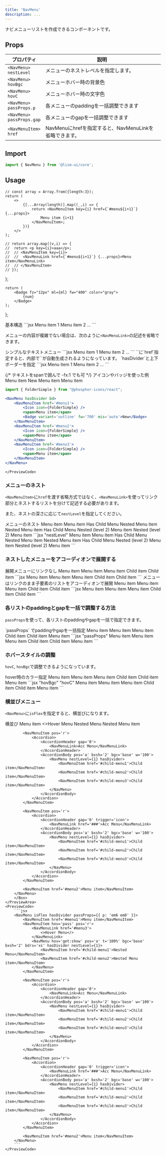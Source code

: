 ```yaml
---
title: 'NavMenu'
description: ...
---
```




ナビメニューリストを作成できるコンポーネントです。

## Props

| プロパティ | 説明 |
|---|---|
| <PropBadge ml='-1px'>`<NavMenu>`</PropBadge><br/>`nestLevel` | メニューのネストレベルを指定します。 |
| <PropBadge ml='-1px'>`<NavMenu>`</PropBadge><br/>`hovBgc` | メニューホバー時の背景色 |
| <PropBadge ml='-1px'>`<NavMenu>`</PropBadge><br/>`hovC` | メニューホバー時の文字色 |
| <PropBadge ml='-1px'>`<NavMenu>`</PropBadge><br/>`passProps.p` | 各メニューのpaddingを一括調整できます |
| <PropBadge ml='-1px'>`<NavMenu>`</PropBadge><br/>`passProps.gap` | 各メニューのgapを一括調整できます |
| <PropBadge ml='-1px'>`<NavMenuItem>`</PropBadge><br/>`href` | NavMenuにhrefを指定すると、NavMenuLinkを省略できます。 |



## Import

```js
import { NavMenu } from '@lism-ui/core';
```


## Usage

	// const array = Array.from({length:3});
	return (
		<>
			{[...Array(length)].map((_,i) => {
				return <NavMenuItem key={i} href={`#menu${i+1}`} {...props}>
					Menu item {i+1}
				</NavMenuItem>;
			})}
		</>
	);

	// return array.map((v,i) => {
	// 	return <p key={i}>aaa</p>;
	// 	// <NavMenuItem key={i}>
	// 	// 	<NavMenuLink href={`#menu${i+1}`} {...props}>Menu item</NavMenuLink>
	// 	// </NavMenuItem> 
	// });
};

	return (
		<Badge fz="12px" ml={ml} fw="400" color="gray">
			{num}
		</Badge>
	);
};

<Preview>
	<PreviewTitle>基本構造</PreviewTitle>
	<PreviewArea p='30'>
		<NavMenu>
			<Items />
		</NavMenu>
	</PreviewArea>
	<PreviewCode>
		```jsx
		<NavMenu>
			<NavMenuItem>
				<NavMenuLink href='#menu'>Menu item 1</NavMenuLink>
			</NavMenuItem>
			<NavMenuItem>
				<NavMenuLink href='#menu'>Menu item 2</NavMenuLink>
			</NavMenuItem>
			...
		</NavMenu>
		```
	</PreviewCode>
</Preview>


<Spacer h='10' />

メニューの内容が複雑でない場合は、次のように`<NavMenuLink>`の記述を省略できます。


<Preview>
	<PreviewTitle>シンプルなテキストメニュー</PreviewTitle>
	<PreviewCode>
		```jsx
		<NavMenu>
			<NavMenuItem href='#menu'>Menu item 1</NavMenuItem>
			<NavMenuItem href='#menu'>Menu item 2</NavMenuItem>
			...
		</NavMenu>
		```
	</PreviewCode>
</Preview>

<Callout type='info' mbs='20'>
`<NavMenuItem>`に`href`指定すると、内部で`<NavMenuLink>`が自動生成されるようになっています。  
</Callout>

<Spacer h='10' />

<Preview>
	<PreviewTitle>`hasDivider`と上下ボーダーを指定</PreviewTitle>
	<PreviewArea p='30'>
		<NavMenu hasDivider bd='block'>
			<Items />
		</NavMenu>
	</PreviewArea>
	<PreviewCode>
		```jsx
		<NavMenu hasDivider bd='block'>
			<NavMenuItem href='#menu'>Menu item 1</NavMenuItem>
			<NavMenuItem href='#menu'>Menu item 2</NavMenuItem>
			...
		</NavMenu>
		```
	</PreviewCode>
</Preview>


{/* テキストをspanで囲んで -fx:1 でも可 */}
<Preview>
	<PreviewTitle>アイコンやバッジを使った例</PreviewTitle>
	<PreviewArea p='30'>
		<NavMenu hasDivider bd>
			<NavMenuItem href='#menu1'>
				<Icon icon={FolderSimple} />
				<span>Menu item</span>
				<Badge variant='outline' fw='700' mis='auto'>New</Badge>
			</NavMenuItem>
			<NavMenuItem href='#menu2'>
				<Icon icon={FolderSimple} />
				<span>Menu item</span>
			</NavMenuItem>
			<NavMenuItem href='#menu3'>
				<Icon icon={FolderSimple} />
				<span>Menu item</span>
			</NavMenuItem>
		</NavMenu>
	</PreviewArea>
	<PreviewCode>
```jsx
import { FolderSimple } from "@phosphor-icons/react";

<NavMenu hasDivider bd>
	<NavMenuItem href='#menu1'>
		<Icon icon={FolderSimple} />
		<span>Menu item</span>
		<Badge variant='outline' fw='700' mis='auto'>New</Badge>
	</NavMenuItem>
	<NavMenuItem href='#menu2'>
		<Icon icon={FolderSimple} />
		<span>Menu item</span>
	</NavMenuItem>
	<NavMenuItem href='#menu3'>
		<Icon icon={FolderSimple} />
		<span>Menu item</span>
	</NavMenuItem>
</NavMenu>
```
	</PreviewCode>
</Preview>



### メニューのネスト

`<NavMenuItem>`に`href`を渡す省略方式ではなく、`<NavMenuLink>`を使ってリンク部分とネストするリストを分けて記述する必要があります。

また、ネストの深さに応じて`nestLevel`を指定してください。

<Preview>
	<PreviewTitle>メニューのネスト</PreviewTitle>
	<PreviewArea p='30'>
		<NavMenu hasDivider>
			<NavMenuItem href='#menu1'>Menu item</NavMenuItem>
			<NavMenuItem href='#menu2'>Menu item</NavMenuItem>
			<NavMenuItem>
				<NavMenuLink href='#menu3'>Has Child Menu</NavMenuLink>
				<NavMenu hasDivider bd="top" nestLevel={1}>
					<NavMenuItem href='#child-menu1'>Nested Menu item</NavMenuItem>
					<NavMenuItem href='#child-menu2'>Nested Menu item</NavMenuItem>
					<NavMenuItem>
						<NavMenuLink href='#child-menu3'>Has Child Menu</NavMenuLink>
						<NavMenu hasDivider bd="top" nestLevel={2}>
							<NavMenuItem href='#child-menu4'>Nested (level 2) Menu item</NavMenuItem>
							<NavMenuItem href='#child-menu5'>Nested (level 2) Menu item</NavMenuItem>
						</NavMenu>
					</NavMenuItem>
				</NavMenu>
			</NavMenuItem>
		</NavMenu>
	</PreviewArea>
	<PreviewCode>
		```jsx "nestLevel"
		<NavMenu hasDivider>
			<NavMenuItem href='#menu1'>Menu item</NavMenuItem>
			<NavMenuItem href='#menu2'>Menu item</NavMenuItem>
			<NavMenuItem>
				<NavMenuLink href='#menu3'>Has Child Menu</NavMenuLink>
				<NavMenu hasDivider bd="top" nestLevel={1}>
					<NavMenuItem href='#child-menu1'>Nested Menu item</NavMenuItem>
					<NavMenuItem href='#child-menu2'>Nested Menu item</NavMenuItem>
					<NavMenuItem>
						<NavMenuLink href='#child-menu3'>Has Child Menu</NavMenuLink>
						<NavMenu hasDivider bd="top" nestLevel={2}>
							<NavMenuItem href='#child-menu4'>Nested (level 2) Menu item</NavMenuItem>
							<NavMenuItem href='#child-menu5'>Nested (level 2) Menu item</NavMenuItem>
						</NavMenu>
					</NavMenuItem>
				</NavMenu>
			</NavMenuItem>
		</NavMenu>
		```
	</PreviewCode>
</Preview>


### ネストしたメニューをアコーディオンで展開する

<Preview>
	<PreviewTitle>展開メニューにリンクなし</PreviewTitle>
	<PreviewArea p='30'>
		<NavMenu bd='block'>
			<NavMenuItem href='#menu1'>Menu item</NavMenuItem>
			<NavMenuItem href='#menu2'>Menu item</NavMenuItem>
			<NavMenuItem>
				<Accordion>
					<AccordionHeader>
						<NavMenuLink>Menu item</NavMenuLink>
					</AccordionHeader>
					<AccordionBody>
						<NavMenu nestLevel={1}>
							<NavMenuItem href='#child-menu1'>Child item</NavMenuItem>
							<NavMenuItem href='#child-menu2'>Child item</NavMenuItem>
						</NavMenu>
					</AccordionBody>
				</Accordion>
			</NavMenuItem>
		</NavMenu>
	</PreviewArea>
	<PreviewCode>
		```jsx
		<NavMenu bd='block'>
			<NavMenuItem href='#menu1'>Menu item</NavMenuItem>
			<NavMenuItem href='#menu2'>Menu item</NavMenuItem>
			<NavMenuItem>
				<Accordion>
					<AccordionHeader>
						<NavMenuLink>Menu item</NavMenuLink>
					</AccordionHeader>
					<AccordionBody>
						<NavMenu nestLevel={1}>
							<NavMenuItem href='#child-menu1'>Child item</NavMenuItem>
							<NavMenuItem href='#child-menu2'>Child item</NavMenuItem>
						</NavMenu>
					</AccordionBody>
				</Accordion>
			</NavMenuItem>
		</NavMenu>
		```
	</PreviewCode>
</Preview>


<Preview>
	<PreviewTitle>メニューはリンクのまま子要素のリストをアコーディオンで展開</PreviewTitle>
	<PreviewArea p='30'>
		<NavMenu bd='block'>
			<NavMenuItem href='#menu1'>Menu item</NavMenuItem>
			<NavMenuItem href='#menu2'>Menu item</NavMenuItem>
			<NavMenuItem>
				<Accordion>
					<AccordionHeader trigger='icon'>
						<NavMenuLink href='#menu3'>Menu item</NavMenuLink>
					</AccordionHeader>
					<AccordionBody>
						<NavMenu nestLevel={1}>
							<NavMenuItem href='#child-menu1'>Child item</NavMenuItem>
							<NavMenuItem href='#child-menu2'>Child item</NavMenuItem>
						</NavMenu>
					</AccordionBody>
				</Accordion>
			</NavMenuItem>
		</NavMenu>
	</PreviewArea>
	<PreviewCode>
		```jsx
		<NavMenu bd='block'>
			<NavMenuItem href='#menu1'>Menu item</NavMenuItem>
			<NavMenuItem href='#menu2'>Menu item</NavMenuItem>
			<NavMenuItem>
				<Accordion>
					<AccordionHeader trigger='icon'>
						<NavMenuLink href='#menu3'>Menu item</NavMenuLink>
					</AccordionHeader>
					<AccordionBody>
						<NavMenu nestLevel={1}>
							<NavMenuItem href='#child-menu1'>Child item</NavMenuItem>
							<NavMenuItem href='#child-menu2'>Child item</NavMenuItem>
						</NavMenu>
					</AccordionBody>
				</Accordion>
			</NavMenuItem>
		</NavMenu>
		```
	</PreviewCode>
</Preview>


### 各リストのpaddingとgapを一括で調整する方法

`passProps`を使って、各リストのpaddingやgapを一括で指定できます。

<Preview>
	<PreviewTitle>`passProps` でpaddingやgapを一括指定</PreviewTitle>
	<PreviewArea p='30'>
		<NavMenu bd hasDivider lh='xs' passProps={{ p:'em8', gap:'em6' }}>
			<NavMenuItem href='#menu1'>
				<Icon icon={FolderSimple} fz='l' weight='fill' />
				<span>Menu item</span>
			</NavMenuItem>
			<NavMenuItem href='#menu2'>
				<Icon icon={FolderSimple} fz='l' weight='fill' />
				<span>Menu item</span>
			</NavMenuItem>
			<NavMenuItem>
				<NavMenuLink href='#menu3'>
					<Icon icon={FolderSimple} fz='l' weight='fill' />
					<span>Menu item</span>
				</NavMenuLink>
				<NavMenu nestLevel={1} passProps={{ p:'em6' }}>
					<NavMenuItem href='#child-menu1'>
						<Icon icon={FolderSimple} fz='l' />
						<span>Child item</span>
					</NavMenuItem>
					<NavMenuItem href='#child-menu2'>
						<Icon icon={FolderSimple} fz='l' />
						<span>Child item</span>
					</NavMenuItem>
				</NavMenu>
			</NavMenuItem>
			<NavMenuItem href='#menu4'>
				<Icon icon={FolderSimple} fz='l' weight='fill' />
				<span>Menu item</span>
			</NavMenuItem>
		</NavMenu>
	</PreviewArea>
	<PreviewCode>
		```jsx "passProps"
		<NavMenu bd hasDivider lh='xs' passProps={{ p:'em8', gap:'em6' }}>
			<NavMenuItem href='#menu1'>
				<Icon icon={FolderSimple} fz='l' weight='fill' />
				<span>Menu item</span>
			</NavMenuItem>
			<NavMenuItem href='#menu2'>
				<Icon icon={FolderSimple} fz='l' weight='fill' />
				<span>Menu item</span>
			</NavMenuItem>
			<NavMenuItem>
				<NavMenuLink href='#menu3'>
					<Icon icon={FolderSimple} fz='l' weight='fill' />
					<span>Menu item</span>
				</NavMenuLink>
				<NavMenu nestLevel={1} passProps={{ p:'em6' }}>
					<NavMenuItem href='#child-menu1'>
						<Icon icon={FolderSimple} fz='l' />
						<span>Child item</span>
					</NavMenuItem>
					<NavMenuItem href='#child-menu2'>
						<Icon icon={FolderSimple} fz='l' />
						<span>Child item</span>
					</NavMenuItem>
				</NavMenu>
			</NavMenuItem>
			<NavMenuItem href='#menu4'>
				<Icon icon={FolderSimple} fz='l' weight='fill' />
				<span>Menu item</span>
			</NavMenuItem>
		</NavMenu>
		```
	</PreviewCode>
</Preview>


### ホバースタイルの調整

`hovC`, `hovBgc`で調整できるようになっています。

<Preview>
	<PreviewTitle>hover時のカラー指定</PreviewTitle>
	<PreviewArea p='30'>
		<NavMenu bd hasDivider hovBgc='black' hovC='white'>
			<NavMenuItem href='#menu1'>Menu item</NavMenuItem>
			<NavMenuItem href='#menu2'>Menu item</NavMenuItem>
			<NavMenuItem>
				<NavMenuLink href='#menu3'>Menu item</NavMenuLink>
				<NavMenu nestLevel={1}>
					<NavMenuItem href='#child-menu1'>Child item</NavMenuItem>
					<NavMenuItem href='#child-menu2'>Child item</NavMenuItem>
				</NavMenu>
			</NavMenuItem>
			<NavMenuItem href='#menu4'>Menu item</NavMenuItem>
		</NavMenu>
	</PreviewArea>
	<PreviewCode>
		```jsx "hovBgc" "hovC"
		<NavMenu bd hasDivider hovBgc='black' hovC='white'>
			<NavMenuItem href='#menu1'>Menu item</NavMenuItem>
			<NavMenuItem href='#menu2'>Menu item</NavMenuItem>
			<NavMenuItem>
				<NavMenuLink href='#menu3'>Menu item</NavMenuLink>
				<NavMenu nestLevel={1}>
					<NavMenuItem href='#child-menu1'>Child item</NavMenuItem>
					<NavMenuItem href='#child-menu2'>Child item</NavMenuItem>
				</NavMenu>
			</NavMenuItem>
			<NavMenuItem href='#menu4'>Menu item</NavMenuItem>
		</NavMenu>
		```
	</PreviewCode>
</Preview>


### 横並びメニュー

`<NavMenu>`に`isFlex`を指定すると、横並びになります。

<Preview>
	<PreviewTitle>横並び</PreviewTitle>
	<PreviewArea p='30'>
		<Box minH="20rem">
		<NavMenu isFlex hasDivider passProps={{ p: 'em6 em8' }}>
			<NavMenuItem href='#menu1'>Menu item</NavMenuItem>
			<NavMenuItem hov='pass' pos='r'>
				<NavMenuLink href='#menu3'>
					<>Hover Menu</>
				</NavMenuLink>
				<NavMenu hov='get:show' pos='a' t='100%' bgc='base' bxsh='2' bdrs='xs' hasDivider nestLevel={1}>
					<NavMenuItem href='#child-menu1'>Nested Menu</NavMenuItem>
					<NavMenuItem href='#child-menu2'>Nested Menu item</NavMenuItem>
				</NavMenu>
			</NavMenuItem>

			<NavMenuItem pos='r'>
				<Accordion>
					<AccordionHeader gap='0'>
						<NavMenuLink>Acc Menu</NavMenuLink>
					</AccordionHeader>
					<AccordionBody pos='a' bxsh='2' bgc='base' w='100'>
						<NavMenu nestLevel={1} hasDivider>
							<NavMenuItem href='#child-menu1'>Child item</NavMenuItem>
							<NavMenuItem href='#child-menu2'>Child item</NavMenuItem>
							<NavMenuItem href='#child-menu3'>Child item</NavMenuItem>
						</NavMenu>
					</AccordionBody>
				</Accordion>
			</NavMenuItem>

			<NavMenuItem pos='r'>
				<Accordion>
					<AccordionHeader gap='0' trigger='icon'>
						<NavMenuLink href='###'>Acc Menu</NavMenuLink>
					</AccordionHeader>
					<AccordionBody pos='a' bxsh='2' bgc='base' w='100'>
						<NavMenu nestLevel={1} hasDivider>
							<NavMenuItem href='#child-menu1'>Child item</NavMenuItem>
							<NavMenuItem href='#child-menu2'>Child item</NavMenuItem>
							<NavMenuItem href='#child-menu3'>Child item</NavMenuItem>
						</NavMenu>
					</AccordionBody>
				</Accordion>
			</NavMenuItem>

			<NavMenuItem href='#menu2'>Menu item</NavMenuItem> 
		</NavMenu>
		</Box>
	</PreviewArea>
	<PreviewCode>
		```jsx
		<NavMenu isFlex hasDivider passProps={{ p: 'em6 em8' }}>
			<NavMenuItem href='#menu1'>Menu item</NavMenuItem>
			<NavMenuItem hov='pass' pos='r'>
				<NavMenuLink href='#menu3'>
					<>Hover Menu</>
				</NavMenuLink>
				<NavMenu hov='get:show' pos='a' t='100%' bgc='base' bxsh='2' bdrs='xs' hasDivider nestLevel={1}>
					<NavMenuItem href='#child-menu1'>Nested Menu</NavMenuItem>
					<NavMenuItem href='#child-menu2'>Nested Menu item</NavMenuItem>
				</NavMenu>
			</NavMenuItem>

			<NavMenuItem pos='r'>
				<Accordion>
					<AccordionHeader gap='0'>
						<NavMenuLink>Acc Menu</NavMenuLink>
					</AccordionHeader>
					<AccordionBody pos='a' bxsh='2' bgc='base' w='100'>
						<NavMenu nestLevel={1} hasDivider>
							<NavMenuItem href='#child-menu1'>Child item</NavMenuItem>
							<NavMenuItem href='#child-menu2'>Child item</NavMenuItem>
							<NavMenuItem href='#child-menu3'>Child item</NavMenuItem>
						</NavMenu>
					</AccordionBody>
				</Accordion>
			</NavMenuItem>

			<NavMenuItem pos='r'>
				<Accordion>
					<AccordionHeader gap='0' trigger='icon'>
						<NavMenuLink href='###'>Acc Menu</NavMenuLink>
					</AccordionHeader>
					<AccordionBody pos='a' bxsh='2' bgc='base' w='100'>
						<NavMenu nestLevel={1} hasDivider>
							<NavMenuItem href='#child-menu1'>Child item</NavMenuItem>
							<NavMenuItem href='#child-menu2'>Child item</NavMenuItem>
							<NavMenuItem href='#child-menu3'>Child item</NavMenuItem>
						</NavMenu>
					</AccordionBody>
				</Accordion>
			</NavMenuItem>

			<NavMenuItem href='#menu2'>Menu item</NavMenuItem> 
		</NavMenu>
		```
	</PreviewCode>
</Preview>
